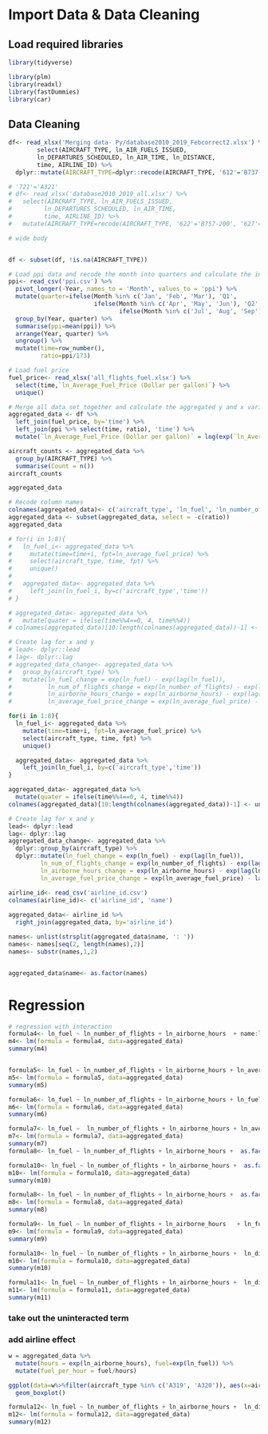 # Import Data & Data Cleaning

## Load required libraries

```r
library(tidyverse)
```


```r
library(plm)
library(readxl)
library(fastDummies)
library(car)
```

## Data Cleaning

```r
df<- read_xlsx('Merging data- Py/database2010_2019_Febcorrect2.xlsx') %>%
        select(AIRCRAFT_TYPE, ln_AIR_FUELS_ISSUED,
        ln_DEPARTURES_SCHEDULED, ln_AIR_TIME, ln_DISTANCE,
        time, AIRLINE_ID) %>%
  dplyr::mutate(AIRCRAFT_TYPE=dplyr::recode(AIRCRAFT_TYPE, '612'='B737-700', '614'='B737-800', '634'='B737-900','698'='A319', '694'='A320', '622'='B757-200','626'='B767-300', '627'='B777','637'='B777'))

# '721'='A321'
# df<- read_xlsx('database2010_2019_all.xlsx') %>%
#   select(AIRCRAFT_TYPE, ln_AIR_FUELS_ISSUED,
#         ln_DEPARTURES_SCHEDULED, ln_AIR_TIME,
#         time, AIRLINE_ID) %>%
#   mutate(AIRCRAFT_TYPE=recode(AIRCRAFT_TYPE, '622'='B757-200', '627'='B777','637'='B777','339'='A330', '343'='A330','824'='A330','359'='A350','836'='A350','882'='A380'))

# wide body


df <- subset(df, !is.na(AIRCRAFT_TYPE))

```



```r


# Load ppi data and recode the month into quarters and calculate the inflation rate (ratio)
ppi<- read_csv('ppi.csv') %>%
  pivot_longer(-Year, names_to = 'Month', values_to = 'ppi') %>%
  mutate(quarter=ifelse(Month %in% c('Jan', 'Feb', 'Mar'), 'Q1', 
                        ifelse(Month %in% c('Apr', 'May', 'Jun'), 'Q2',
                               ifelse(Month %in% c('Jul', 'Aug', 'Sep'), 'Q3', 'Q4')))) %>%
  group_by(Year, quarter) %>%
  summarise(ppi=mean(ppi)) %>%
  arrange(Year, quarter) %>%
  ungroup() %>%
  mutate(time=row_number(),
         ratio=ppi/173)

# Load fuel price
fuel_price<- read_xlsx('all_flights_fuel.xlsx') %>% 
  select(time,`ln_Average_Fuel_Price (Dollar per gallon)`) %>%
  unique()

# Merge all data set together and calculate the aggregated y and x variables
aggregated_data <- df %>%
  left_join(fuel_price, by='time') %>%
  left_join(ppi %>% select(time, ratio), 'time') %>%
  mutate(`ln_Average_Fuel_Price (Dollar per gallon)` = log(exp(`ln_Average_Fuel_Price (Dollar per gallon)`) / ratio))
```



```r
aircraft_counts <- aggregated_data %>%
  group_by(AIRCRAFT_TYPE) %>%
  summarise(Count = n())
aircraft_counts
```

```r
aggregated_data
```



```r
# Recode column names
colnames(aggregated_data)<- c('aircraft_type', 'ln_fuel', 'ln_number_of_flights', 'ln_airborne_hours', 'ln_distance', 'time' ,'airline_id', 'ln_average_fuel_price', 'ratio')
aggregated_data <- subset(aggregated_data, select = -c(ratio))
aggregated_data
```

```r
# for(i in 1:8){
#   ln_fuel_i<- aggregated_data %>%
#     mutate(time=time+i, fpt=ln_average_fuel_price) %>%
#     select(aircraft_type, time, fpt) %>%
#     unique()
#
#   aggregated_data<- aggregated_data %>%
#     left_join(ln_fuel_i, by=c('aircraft_type','time'))
# }

# aggregated_data<- aggregated_data %>%
#   mutate(quater = ifelse(time%%4==0, 4, time%%4))
# colnames(aggregated_data)[10:length(colnames(aggregated_data))-1] <- unlist(lapply(1:8, function(x) paste0('ln_fuel_price_t_minus_', x)))

# Create lag for x and y
# lead<- dplyr::lead
# lag<- dplyr::lag
# aggregated_data_change<- aggregated_data %>%
#   group_by(aircraft_type) %>%
#   mutate(ln_fuel_change = exp(ln_fuel) - exp(lag(ln_fuel)),
#          ln_num_of_flights_change = exp(ln_number_of_flights) - exp(lag(ln_number_of_flights)),
#          ln_airborne_hours_change = exp(ln_airborne_hours) - exp(lag(ln_airborne_hours)),
#          ln_average_fuel_price_change = exp(ln_average_fuel_price) - lag(lead(ln_average_fuel_price)))
```

```r
for(i in 1:8){
  ln_fuel_i<- aggregated_data %>%
    mutate(time=time+i, fpt=ln_average_fuel_price) %>%
    select(aircraft_type, time, fpt) %>%
    unique()

  aggregated_data<- aggregated_data %>%
    left_join(ln_fuel_i, by=c('aircraft_type','time'))
}

aggregated_data<- aggregated_data %>%
  mutate(quater = ifelse(time%%4==0, 4, time%%4))
colnames(aggregated_data)[10:length(colnames(aggregated_data))-1] <- unlist(lapply(1:8, function(x) paste0('ln_fuel_price_t_minus_', x)))

# Create lag for x and y
lead<- dplyr::lead
lag<- dplyr::lag
aggregated_data_change<- aggregated_data %>%
  dplyr::group_by(aircraft_type) %>%
  dplyr::mutate(ln_fuel_change = exp(ln_fuel) - exp(lag(ln_fuel)),
         ln_num_of_flights_change = exp(ln_number_of_flights) - exp(lag(ln_number_of_flights)),
         ln_airborne_hours_change = exp(ln_airborne_hours) - exp(lag(ln_airborne_hours)),
         ln_average_fuel_price_change = exp(ln_average_fuel_price) - lag(lead(ln_average_fuel_price)))
```

```r
airline_id<- read_csv('airline_id.csv')
colnames(airline_id)<- c('airline_id', 'name')
  
aggregated_data<- airline_id %>% 
  right_join(aggregated_data, by='airline_id')

names<- unlist(strsplit(aggregated_data$name, ': '))
names<- names[seq(2, length(names),2)]
names<- substr(names,1,2)


aggregated_data$name<- as.factor(names)
```


# Regression

```r

# regression with interaction
formula4<- ln_fuel ~ ln_number_of_flights + ln_airborne_hours  + name:ln_average_fuel_price + aircraft_type
m4<- lm(formula = formula4, data=aggregated_data)
summary(m4)


formula5<- ln_fuel ~ ln_number_of_flights + ln_airborne_hours + ln_average_fuel_price  + as.factor(aircraft_type) 
m5<- lm(formula = formula5, data=aggregated_data)
summary(m5)

formula6<- ln_fuel ~ ln_number_of_flights + ln_airborne_hours + ln_fuel_price_t_minus_1 + as.factor(aircraft_type) 
m6<- lm(formula = formula6, data=aggregated_data)
summary(m6)


```
```r

formula7<- ln_fuel ~  ln_number_of_flights + ln_airborne_hours + ln_average_fuel_price + as.factor(aircraft_type) + as.factor(name)
m7<- lm(formula = formula7, data=aggregated_data)
summary(m7)
formula8<- ln_fuel ~ ln_number_of_flights + ln_airborne_hours +  as.factor(aircraft_type):ln_average_fuel_price + as.factor(name) +  as.factor(aircraft_type)

```

```r

formula10<- ln_fuel ~ ln_number_of_flights + ln_airborne_hours +  as.factor(aircraft_type)
m10<- lm(formula = formula10, data=aggregated_data)
summary(m10)

```

```r

formula8<- ln_fuel ~ ln_number_of_flights + ln_airborne_hours +  as.factor(aircraft_type):ln_average_fuel_price +  as.factor(aircraft_type)
m8<- lm(formula = formula8, data=aggregated_data)
summary(m8)

```

```r

formula9<- ln_fuel ~ ln_number_of_flights + ln_airborne_hours   + ln_fuel_price_t_minus_4+  as.factor(aircraft_type) + as.factor(name) 
m9<- lm(formula = formula9, data=aggregated_data)
summary(m9)

```


```r

formula10<- ln_fuel ~ ln_number_of_flights + ln_airborne_hours +  ln_distance + as.factor(aircraft_type) 
m10<- lm(formula = formula10, data=aggregated_data)
summary(m10)

```

```r

formula11<- ln_fuel ~ ln_number_of_flights + ln_airborne_hours +  ln_distance + ln_average_fuel_price : as.factor(aircraft_type) 
m11<- lm(formula = formula11, data=aggregated_data)
summary(m11)

```


### take out the uninteracted term
### add airline effect
  
```r

w = aggregated_data %>%
  mutate(hours = exp(ln_airborne_hours), fuel=exp(ln_fuel)) %>%
  mutate(fuel_per_hour = fuel/hours)

ggplot(data=w%>%filter(aircraft_type %in% c('A319', 'A320')), aes(x=aircraft_type, y=fuel_per_hour)) +
  geom_boxplot()

```

```r

formula12<- ln_fuel ~ ln_number_of_flights + ln_airborne_hours +  ln_distance: as.factor(aircraft_type) 
m12<- lm(formula = formula12, data=aggregated_data)
summary(m12)

```






